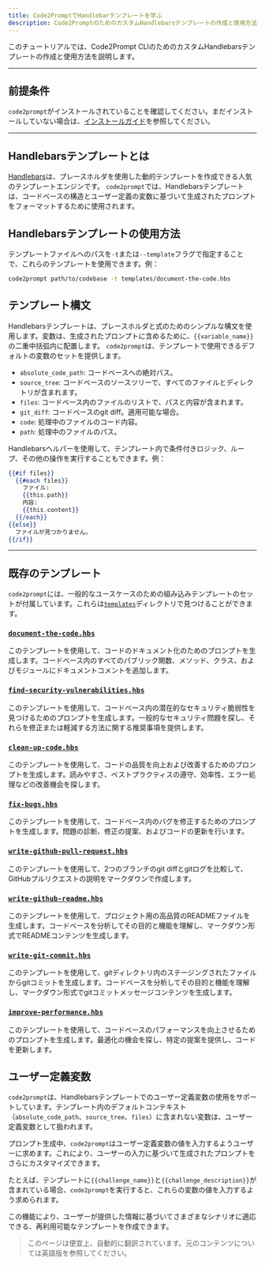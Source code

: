 ```yaml
---
title: Code2PromptでHandlebarテンプレートを学ぶ
description: Code2PromptのためのカスタムHandlebarsテンプレートの作成と使用方法を理解する。
---
```



<Card title="チュートリアルの概要">
  このチュートリアルでは、Code2Prompt
  CLIのためのカスタムHandlebarsテンプレートの作成と使用方法を説明します。
</Card>

---

## 前提条件

`code2prompt`がインストールされていることを確認してください。まだインストールしていない場合は、[インストールガイド](/docs/how_to/install)を参照してください。

---

## Handlebarsテンプレートとは

[Handlebars](https://handlebarsjs.com/)は、プレースホルダを使用した動的テンプレートを作成できる人気のテンプレートエンジンです。
`code2prompt`では、Handlebarsテンプレートは、コードベースの構造とユーザー定義の変数に基づいて生成されたプロンプトをフォーマットするために使用されます。

## Handlebarsテンプレートの使用方法

テンプレートファイルへのパスを`-t`または`--template`フラグで指定することで、これらのテンプレートを使用できます。例：

```sh
code2prompt path/to/codebase -t templates/document-the-code.hbs
```

## テンプレート構文

Handlebarsテンプレートは、プレースホルダと式のためのシンプルな構文を使用します。変数は、生成されたプロンプトに含めるために、`{{variable_name}}`の二重中括弧内に配置します。
`code2prompt`は、テンプレートで使用できるデフォルトの変数のセットを提供します。

- `absolute_code_path`: コードベースへの絶対パス。
- `source_tree`: コードベースのソースツリーで、すべてのファイルとディレクトリが含まれます。
- `files`: コードベース内のファイルのリストで、パスと内容が含まれます。
- `git_diff`: コードベースのgit diff。適用可能な場合。
- `code`: 処理中のファイルのコード内容。
- `path`: 処理中のファイルのパス。

Handlebarsヘルパーを使用して、テンプレート内で条件付きロジック、ループ、その他の操作を実行することもできます。例：

```handlebars
{{#if files}}
  {{#each files}}
    ファイル:
    {{this.path}}
    内容:
    {{this.content}}
  {{/each}}
{{else}}
  ファイルが見つかりません。
{{/if}}
```

---

## 既存のテンプレート

`code2prompt`には、一般的なユースケースのための組み込みテンプレートのセットが付属しています。これらは[`templates`](https://github.com/mufeedvh/code2prompt/tree/main/crates/code2prompt-core/templates)ディレクトリで見つけることができます。

### [`document-the-code.hbs`](https://github.com/mufeedvh/code2prompt/tree/main/crates/code2prompt-core/templates/document-the-code.hbs)

このテンプレートを使用して、コードのドキュメント化のためのプロンプトを生成します。コードベース内のすべてのパブリック関数、メソッド、クラス、およびモジュールにドキュメントコメントを追加します。

### [`find-security-vulnerabilities.hbs`](https://github.com/mufeedvh/code2prompt/tree/main/crates/code2prompt-core/templates/find-security-vulnerabilities.hbs)

このテンプレートを使用して、コードベース内の潜在的なセキュリティ脆弱性を見つけるためのプロンプトを生成します。一般的なセキュリティ問題を探し、それらを修正または軽減する方法に関する推奨事項を提供します。

### [`clean-up-code.hbs`](https://github.com/mufeedvh/code2prompt/tree/main/crates/code2prompt-core/templates/clean-up-code.hbs)

このテンプレートを使用して、コードの品質を向上および改善するためのプロンプトを生成します。読みやすさ、ベストプラクティスの遵守、効率性、エラー処理などの改善機会を探します。

### [`fix-bugs.hbs`](https://github.com/mufeedvh/code2prompt/tree/main/crates/code2prompt-core/templates/fix-bugs.hbs)

このテンプレートを使用して、コードベース内のバグを修正するためのプロンプトを生成します。問題の診断、修正の提案、およびコードの更新を行います。

### [`write-github-pull-request.hbs`](https://github.com/mufeedvh/code2prompt/tree/main/crates/code2prompt-core/templates/write-github-pull-request.hbs)

このテンプレートを使用して、2つのブランチのgit diffとgitログを比較して、GitHubプルリクエストの説明をマークダウンで作成します。

### [`write-github-readme.hbs`](https://github.com/mufeedvh/code2prompt/tree/main/crates/code2prompt-core/templates/write-github-readme.hbs)

このテンプレートを使用して、プロジェクト用の高品質のREADMEファイルを生成します。コードベースを分析してその目的と機能を理解し、マークダウン形式でREADMEコンテンツを生成します。

### [`write-git-commit.hbs`](https://github.com/mufeedvh/code2prompt/tree/main/crates/code2prompt-core/templates/write-git-commit.hbs)

このテンプレートを使用して、gitディレクトリ内のステージングされたファイルからgitコミットを生成します。コードベースを分析してその目的と機能を理解し、マークダウン形式でgitコミットメッセージコンテンツを生成します。

### [`improve-performance.hbs`](https://github.com/mufeedvh/code2prompt/tree/main/crates/code2prompt-core/templates/improve-performance.hbs)

このテンプレートを使用して、コードベースのパフォーマンスを向上させるためのプロンプトを生成します。最適化の機会を探し、特定の提案を提供し、コードを更新します。

## ユーザー定義変数

`code2prompt`は、Handlebarsテンプレートでのユーザー定義変数の使用をサポートしています。テンプレート内のデフォルトコンテキスト（`absolute_code_path`、`source_tree`、`files`）に含まれない変数は、ユーザー定義変数として扱われます。

プロンプト生成中、`code2prompt`はユーザー定義変数の値を入力するようユーザーに求めます。これにより、ユーザーの入力に基づいて生成されたプロンプトをさらにカスタマイズできます。

たとえば、テンプレートに`{{challenge_name}}`と`{{challenge_description}}`が含まれている場合、`code2prompt`を実行すると、これらの変数の値を入力するよう求められます。

この機能により、ユーザーが提供した情報に基づいてさまざまなシナリオに適応できる、再利用可能なテンプレートを作成できます。

> このページは便宜上、自動的に翻訳されています。元のコンテンツについては英語版を参照してください。
